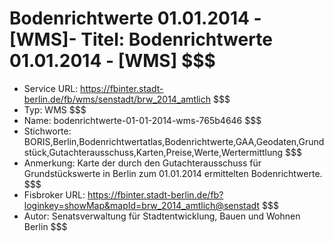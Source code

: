 # Bodenrichtwerte 01.01.2014 - [WMS]- Titel: Bodenrichtwerte 01.01.2014 - [WMS] $$$
- Service URL: https://fbinter.stadt-berlin.de/fb/wms/senstadt/brw_2014_amtlich $$$
- Typ: WMS $$$
- Name: bodenrichtwerte-01-01-2014-wms-765b4646 $$$
- Stichworte: BORIS,Berlin,Bodenrichtwertatlas,Bodenrichtwerte,GAA,Geodaten,Grundstück,Gutachterausschuss,Karten,Preise,Werte,Wertermittlung $$$
- Anmerkung: Karte der durch den Gutachterausschuss für Grundstückswerte in Berlin zum 01.01.2014 ermittelten Bodenrichtwerte. $$$
- Fisbroker URL: https://fbinter.stadt-berlin.de/fb?loginkey=showMap&mapId=brw_2014_amtlich@senstadt $$$
- Autor: Senatsverwaltung für Stadtentwicklung, Bauen und Wohnen Berlin $$$
